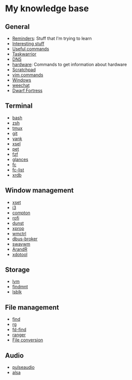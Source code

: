 = My knowledge base =

== General ==
* [[Reminders]]: Stuff that I'm trying to learn
* [[Interesting stuff]]
* [[Useful commands]]
* [[Taskwarrior]]
* [[DNS]]
* [[hardware]]: Commands to get information about hardware
* [[Scratchpad]]
* [[vim commands]]
* [[Windows]]
* [[weechat]]
* [[Dwarf Fortress]]

== Terminal ==

* [[bash]]
* [[zsh]]
* [[tmux]]
* [[git]]
* [[yank]]
* [[xsel]]
* [[pet]]
* [[fzf]]
* [[glances]]
* [[fc]]
* [[fc-list]]
* [[xrdb]]

== Window management ==

* [[xset]]
* [[i3]]
* [[compton]]
* [[rofi]]
* [[dunst]]
* [[xprop]]
* [[wmctrl]]
* [[dbus-broker]]
* [[swaywm]]
* [[ArandR]]
* [[xdotool]]

== Storage ==

* [[lvm]]
* [[findmnt]]
* [[lsblk]]

== File management ==

* [[find]]
* [[rg]]
* [[fd-find]]
* [[ranger]]
* [[File conversion]]

== Audio ==

* [[pulseaudio]]
* [[alsa]]
